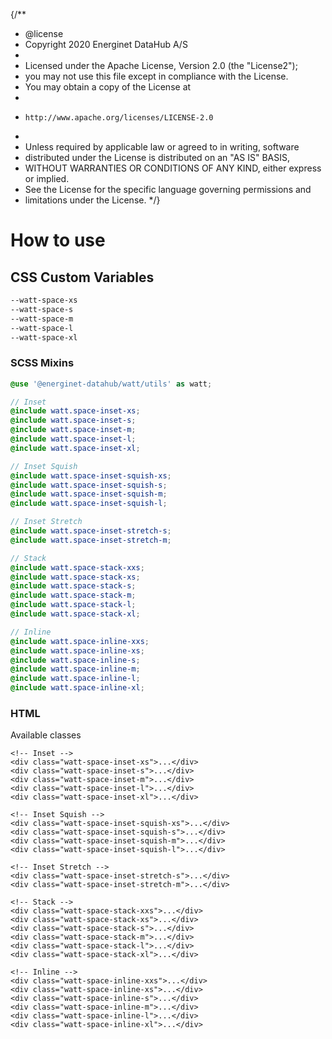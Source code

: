 {/**
 * @license
 * Copyright 2020 Energinet DataHub A/S
 *
 * Licensed under the Apache License, Version 2.0 (the "License2");
 * you may not use this file except in compliance with the License.
 * You may obtain a copy of the License at
 *
 *     http://www.apache.org/licenses/LICENSE-2.0
 *
 * Unless required by applicable law or agreed to in writing, software
 * distributed under the License is distributed on an "AS IS" BASIS,
 * WITHOUT WARRANTIES OR CONDITIONS OF ANY KIND, either express or implied.
 * See the License for the specific language governing permissions and
 * limitations under the License.
 */}


<Meta title="Foundations/Spacing" />

# How to use

## CSS Custom Variables

```css
--watt-space-xs
--watt-space-s
--watt-space-m
--watt-space-l
--watt-space-xl
```

### SCSS Mixins

```scss
@use '@energinet-datahub/watt/utils' as watt;

// Inset
@include watt.space-inset-xs;
@include watt.space-inset-s;
@include watt.space-inset-m;
@include watt.space-inset-l;
@include watt.space-inset-xl;

// Inset Squish
@include watt.space-inset-squish-xs;
@include watt.space-inset-squish-s;
@include watt.space-inset-squish-m;
@include watt.space-inset-squish-l;

// Inset Stretch
@include watt.space-inset-stretch-s;
@include watt.space-inset-stretch-m;

// Stack
@include watt.space-stack-xxs;
@include watt.space-stack-xs;
@include watt.space-stack-s;
@include watt.space-stack-m;
@include watt.space-stack-l;
@include watt.space-stack-xl;

// Inline
@include watt.space-inline-xxs;
@include watt.space-inline-xs;
@include watt.space-inline-s;
@include watt.space-inline-m;
@include watt.space-inline-l;
@include watt.space-inline-xl;
```

### HTML

Available classes

```markup
<!-- Inset -->
<div class="watt-space-inset-xs">...</div>
<div class="watt-space-inset-s">...</div>
<div class="watt-space-inset-m">...</div>
<div class="watt-space-inset-l">...</div>
<div class="watt-space-inset-xl">...</div>

<!-- Inset Squish -->
<div class="watt-space-inset-squish-xs">...</div>
<div class="watt-space-inset-squish-s">...</div>
<div class="watt-space-inset-squish-m">...</div>
<div class="watt-space-inset-squish-l">...</div>

<!-- Inset Stretch -->
<div class="watt-space-inset-stretch-s">...</div>
<div class="watt-space-inset-stretch-m">...</div>

<!-- Stack -->
<div class="watt-space-stack-xxs">...</div>
<div class="watt-space-stack-xs">...</div>
<div class="watt-space-stack-s">...</div>
<div class="watt-space-stack-m">...</div>
<div class="watt-space-stack-l">...</div>
<div class="watt-space-stack-xl">...</div>

<!-- Inline -->
<div class="watt-space-inline-xxs">...</div>
<div class="watt-space-inline-xs">...</div>
<div class="watt-space-inline-s">...</div>
<div class="watt-space-inline-m">...</div>
<div class="watt-space-inline-l">...</div>
<div class="watt-space-inline-xl">...</div>
```
